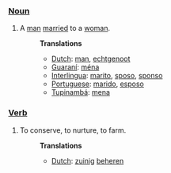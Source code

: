 ===[[Noun]]===
#A [[man]] [[marry|married]] to a [[woman]].
#:'''Translations'''
#:*[[Dutch]]: [[man]], [[echtgenoot]]
#:*[[Guaraní]]: [[ména]]
#:*[[Interlingua]]: [[marito]], [[sposo]], [[sponso]]
#:*[[Portuguese]]: [[marido]], [[esposo]]
#:*[[Tupinambá]]: [[mena]]
===[[Verb]]===
#To conserve, to nurture, to farm.
#:'''Translations'''
#:*[[Dutch]]: [[zuinig]] [[beheren]]